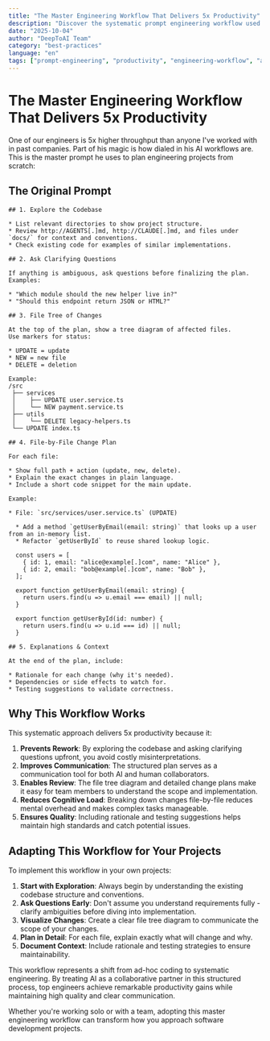 ```yaml
---
title: "The Master Engineering Workflow That Delivers 5x Productivity"
description: "Discover the systematic prompt engineering workflow used by top engineers to achieve 5x higher throughput. Learn how to plan engineering projects from scratch with structured exploration, clarifying questions, file tree diagrams, and detailed change plans."
date: "2025-10-04"
author: "DeepToAI Team"
category: "best-practices"
language: "en"
tags: ["prompt-engineering", "productivity", "engineering-workflow", "ai-assisted-development", "planning"]
---
```


# The Master Engineering Workflow That Delivers 5x Productivity

One of our engineers is 5x higher throughput than anyone I've worked with in past companies. Part of his magic is how dialed in his AI workflows are. This is the master prompt he uses to plan engineering projects from scratch:

## The Original Prompt

```
## 1. Explore the Codebase

* List relevant directories to show project structure.
* Review http://AGENTS[.]md, http://CLAUDE[.]md, and files under `docs/` for context and conventions.
* Check existing code for examples of similar implementations.

## 2. Ask Clarifying Questions

If anything is ambiguous, ask questions before finalizing the plan.
Examples:

* "Which module should the new helper live in?"
* "Should this endpoint return JSON or HTML?"

## 3. File Tree of Changes

At the top of the plan, show a tree diagram of affected files.
Use markers for status:

* UPDATE = update
* NEW = new file
* DELETE = deletion

Example:
/src
 ├── services
 │    ├── UPDATE user.service.ts
 │    └── NEW payment.service.ts
 ├── utils
 │    └── DELETE legacy-helpers.ts
 └── UPDATE index.ts

## 4. File-by-File Change Plan

For each file:

* Show full path + action (update, new, delete).
* Explain the exact changes in plain language.
* Include a short code snippet for the main update.

Example:

* File: `src/services/user.service.ts` (UPDATE)

  * Add a method `getUserByEmail(email: string)` that looks up a user from an in-memory list.
  * Refactor `getUserById` to reuse shared lookup logic.

  const users = [
    { id: 1, email: "alice@example[.]com", name: "Alice" },
    { id: 2, email: "bob@example[.]com", name: "Bob" },
  ];

  export function getUserByEmail(email: string) {
    return users.find(u => u.email === email) || null;
  }

  export function getUserById(id: number) {
    return users.find(u => u.id === id) || null;
  }

## 5. Explanations & Context

At the end of the plan, include:

* Rationale for each change (why it's needed).
* Dependencies or side effects to watch for.
* Testing suggestions to validate correctness.
```

## Why This Workflow Works

This systematic approach delivers 5x productivity because it:

1. **Prevents Rework**: By exploring the codebase and asking clarifying questions upfront, you avoid costly misinterpretations.
2. **Improves Communication**: The structured plan serves as a communication tool for both AI and human collaborators.
3. **Enables Review**: The file tree diagram and detailed change plans make it easy for team members to understand the scope and implementation.
4. **Reduces Cognitive Load**: Breaking down changes file-by-file reduces mental overhead and makes complex tasks manageable.
5. **Ensures Quality**: Including rationale and testing suggestions helps maintain high standards and catch potential issues.

## Adapting This Workflow for Your Projects

To implement this workflow in your own projects:

1. **Start with Exploration**: Always begin by understanding the existing codebase structure and conventions.
2. **Ask Questions Early**: Don't assume you understand requirements fully - clarify ambiguities before diving into implementation.
3. **Visualize Changes**: Create a clear file tree diagram to communicate the scope of your changes.
4. **Plan in Detail**: For each file, explain exactly what will change and why.
5. **Document Context**: Include rationale and testing strategies to ensure maintainability.

This workflow represents a shift from ad-hoc coding to systematic engineering. By treating AI as a collaborative partner in this structured process, top engineers achieve remarkable productivity gains while maintaining high quality and clear communication.

Whether you're working solo or with a team, adopting this master engineering workflow can transform how you approach software development projects.